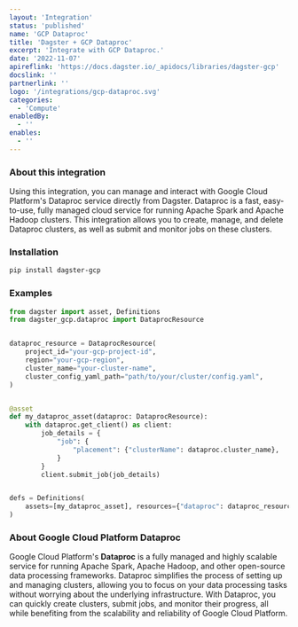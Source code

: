 ```yaml
---
layout: 'Integration'
status: 'published'
name: 'GCP Dataproc'
title: 'Dagster + GCP Dataproc'
excerpt: 'Integrate with GCP Dataproc.'
date: '2022-11-07'
apireflink: 'https://docs.dagster.io/_apidocs/libraries/dagster-gcp'
docslink: ''
partnerlink: ''
logo: '/integrations/gcp-dataproc.svg'
categories:
  - 'Compute'
enabledBy:
  - ''
enables:
  - ''
---
```


### About this integration

Using this integration, you can manage and interact with Google Cloud Platform's Dataproc service directly from Dagster. Dataproc is a fast, easy-to-use, fully managed cloud service for running Apache Spark and Apache Hadoop clusters. This integration allows you to create, manage, and delete Dataproc clusters, as well as submit and monitor jobs on these clusters.

### Installation

```bash
pip install dagster-gcp
```

### Examples

```python
from dagster import asset, Definitions
from dagster_gcp.dataproc import DataprocResource


dataproc_resource = DataprocResource(
    project_id="your-gcp-project-id",
    region="your-gcp-region",
    cluster_name="your-cluster-name",
    cluster_config_yaml_path="path/to/your/cluster/config.yaml",
)


@asset
def my_dataproc_asset(dataproc: DataprocResource):
    with dataproc.get_client() as client:
        job_details = {
            "job": {
                "placement": {"clusterName": dataproc.cluster_name},
            }
        }
        client.submit_job(job_details)


defs = Definitions(
    assets=[my_dataproc_asset], resources={"dataproc": dataproc_resource}
)
```

### About Google Cloud Platform Dataproc

Google Cloud Platform's **Dataproc** is a fully managed and highly scalable service for running Apache Spark, Apache Hadoop, and other open-source data processing frameworks. Dataproc simplifies the process of setting up and managing clusters, allowing you to focus on your data processing tasks without worrying about the underlying infrastructure. With Dataproc, you can quickly create clusters, submit jobs, and monitor their progress, all while benefiting from the scalability and reliability of Google Cloud Platform.
